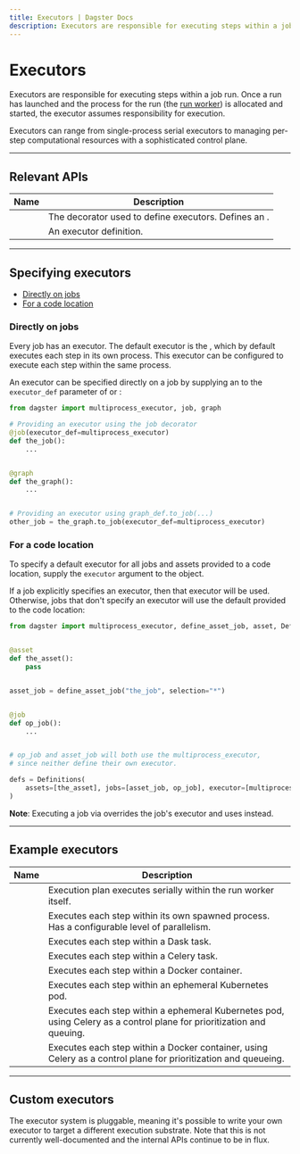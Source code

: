 ```yaml
---
title: Executors | Dagster Docs
description: Executors are responsible for executing steps within a job run.
---
```


# Executors

Executors are responsible for executing steps within a job run. Once a run has launched and the process for the run (the [run worker](/deployment/overview#job-execution-flow)) is allocated and started, the executor assumes responsibility for execution.

Executors can range from single-process serial executors to managing per-step computational resources with a sophisticated control plane.

---

## Relevant APIs

| Name                                     | Description                                                                                  |
| ---------------------------------------- | -------------------------------------------------------------------------------------------- |
| <PyObject object="executor" decorator /> | The decorator used to define executors. Defines an <PyObject object="ExecutorDefinition" />. |
| <PyObject object="ExecutorDefinition" /> | An executor definition.                                                                      |

---

## Specifying executors

- [Directly on jobs](#directly-on-jobs)
- [For a code location](#for-a-code-location)

### Directly on jobs

Every job has an executor. The default executor is the <PyObject object="multi_or_in_process_executor" />, which by default executes each step in its own process. This executor can be configured to execute each step within the same process.

An executor can be specified directly on a job by supplying an <PyObject object="ExecutorDefinition" /> to the `executor_def` parameter of <PyObject object="job" decorator /> or <PyObject object="GraphDefinition" method="to_job" />:

```python file=/deploying/executors/executors.py startafter=start_executor_on_job endbefore=end_executor_on_job
from dagster import multiprocess_executor, job, graph

# Providing an executor using the job decorator
@job(executor_def=multiprocess_executor)
def the_job():
    ...


@graph
def the_graph():
    ...


# Providing an executor using graph_def.to_job(...)
other_job = the_graph.to_job(executor_def=multiprocess_executor)
```

### For a code location

To specify a default executor for all jobs and assets provided to a code location, supply the `executor` argument to the <PyObject object="Definitions" /> object.

If a job explicitly specifies an executor, then that executor will be used. Otherwise, jobs that don't specify an executor will use the default provided to the code location:

```python file=/deploying/executors/executors.py startafter=start_executor_on_repo endbefore=end_executor_on_repo
from dagster import multiprocess_executor, define_asset_job, asset, Definitions


@asset
def the_asset():
    pass


asset_job = define_asset_job("the_job", selection="*")


@job
def op_job():
    ...


# op_job and asset_job will both use the multiprocess_executor,
# since neither define their own executor.

defs = Definitions(
    assets=[the_asset], jobs=[asset_job, op_job], executor=[multiprocess_executor]
)
```

**Note**: Executing a job via <PyObject object="JobDefinition" method="execute_in_process" /> overrides the job's executor and uses <PyObject object="in_process_executor" /> instead.

---

## Example executors

<table
  className="table"
  style={{
    width: "100%",
  }}
>
  <thead>
    <tr>
      <th
        style={{
          width: "25%",
        }}
      >
        Name
      </th>
      <th>Description</th>
    </tr>
  </thead>
  <tbody>
    <tr>
      <td>
        <PyObject module="dagster" object="in_process_executor" />
      </td>
      <td>Execution plan executes serially within the run worker itself.</td>
    </tr>
    <tr>
      <td>
        <PyObject module="dagster" object="multiprocess_executor" />
      </td>
      <td>
        Executes each step within its own spawned process. Has a configurable
        level of parallelism.
      </td>
    </tr>
    <tr>
      <td>
        <PyObject module="dagster_dask" object="dask_executor" />
      </td>
      <td>Executes each step within a Dask task.</td>
    </tr>
    <tr>
      <td>
        <PyObject module="dagster_celery" object="celery_executor" />
      </td>
      <td>Executes each step within a Celery task.</td>
    </tr>
    <tr>
      <td>
        <PyObject module="dagster_docker" object="docker_executor" />
      </td>
      <td>Executes each step within a Docker container.</td>
    </tr>
    <tr>
      <td>
        <PyObject module="dagster_k8s" object="k8s_job_executor" />
      </td>
      <td>Executes each step within an ephemeral Kubernetes pod.</td>
    </tr>
    <tr>
      <td>
        <PyObject
          module="dagster_celery_k8s"
          object="celery_k8s_job_executor"
        />
      </td>
      <td>
        Executes each step within a ephemeral Kubernetes pod, using Celery as a
        control plane for prioritization and queuing.
      </td>
    </tr>
    <tr>
      <td>
        <PyObject
          module="dagster_celery_docker"
          object="celery_docker_executor"
        />
      </td>
      <td>
        Executes each step within a Docker container, using Celery as a control
        plane for prioritization and queueing.
      </td>
    </tr>
  </tbody>
</table>

---

## Custom executors

The executor system is pluggable, meaning it's possible to write your own executor to target a different execution substrate. Note that this is not currently well-documented and the internal APIs continue to be in flux.
